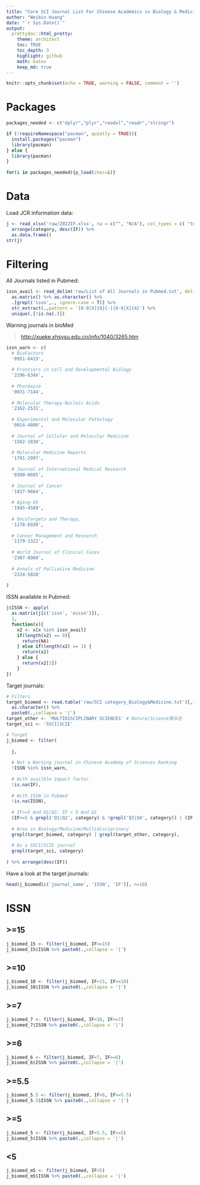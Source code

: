 ```yaml
---
title: "Core SCI Journal List For Chinese Academics in Biology & Medicine"
author: "Weibin Huang"
date: "`r Sys.Date()`"
output:
  prettydoc::html_pretty:
    theme: architect
    toc: TRUE
    toc_depth: 3
    highlight: github
    math: katex
    keep_md: true
---
```



```r
knitr::opts_chunk$set(echo = TRUE, warning = FALSE, comment = '')
```

# Packages

```r
packages_needed <- c("dplyr","plyr","readxl","readr","stringr")

if (!requireNamespace("pacman", quietly = TRUE)){
  install.packages("pacman")
  library(pacman)
} else {
  library(pacman)
}
  
for(i in packages_needed){p_load(char=i)}
```

# Data

Load JCR information data:

```r
j <- read_xlsx('raw/2022IF.xlsx', na = c("", "N/A"), col_types = c( "text", "text","text", "text",  "numeric",  "numeric",  "numeric",  "numeric")) %>% 
  arrange(category, desc(IF)) %>% 
  as.data.frame()
str(j)
```


# Filtering

All Journals listed in Pubmed:

```r
issn_avail <- read_delim('raw/List of All Journals in Pubmed.txt', delim  = '\t') %>% 
  as.matrix() %>% as.character() %>% 
  .[grepl('issn',., ignore.case = T)] %>% 
  str_extract(.,pattern = '[0-9|X]{4}[-][0-9|X]{4}') %>%
  unique(.[!is.na(.)])
```

Warning journals in bioMed

> [http://xueke.xhsysu.edu.cn/info/1040/3265.htm](http://xueke.xhsysu.edu.cn/info/1040/3265.htm)

```r

issn_warn <- c(
  # BioFactors
  '0951-6433',
  
  # Frontiers in Cell and Developmental Biology
  '2296-634X',
  
  # Pharmazie
  '0031-7144',
  
  # Molecular Therapy-Nucleic Acids
  '2162-2531',
  
  # Experimental and Molecular Pathology
  '0014-4800',
  
  # Journal of Cellular and Molecular Medicine
  '1582-1838',
  
  # Molecular Medicine Reports
  '1791-2997',
  
  # Journal of International Medical Research
  '0300-0605',
  
  # Journal of Cancer
  '1837-9664',
  
  # Aging-US
  '1945-4589',
  
  # OncoTargets and Therapy,
  '1178-6930',
  
  # Cancer Management and Research
  '1179-1322',
  
  # World Journal of Clinical Cases
  '2307-8960',
  
  # Annals of Palliative Medicine
  '2224-5820'
  
)
```

ISSN available in Pubmed: 

```r
j$ISSN <- apply(
  as.matrix(j[c('issn', 'eissn')]), 
  1, 
  function(x){
    x2 <- x[x %in% issn_avail]
    if(length(x2) == 0){
      return(NA)
    } else if(length(x2) == 1) {
      return(x2)
    } else {
      return(x2[1])
    }
})

```

Target journals:

```r

# Filters
target_biomed <- read.table('raw/SCI category_Biology&Medicine.txt')[,1] %>% 
  as.character() %>% 
  paste0(.,collapse = '|')
target_other <- 'MULTIDISCIPLINARY SCIENCES' # Nature/Science等杂志
target_sci <- 'SSCI|SCIE'

# Target
j_biomed <- filter(
  
  j,
  
  # Not a Warning journal in Chinese Academy of Sciences Ranking
  !ISSN %in% issn_warn,
  
  # With availble Impact factor
  !is.na(IF),
  
  # With ISSN in Pubmed
  !is.na(ISSN),
  
  # IF>=5 And Q1/Q2; IF < 5 And Q1
  (IF>=5 & grepl('Q1|Q2', category) & !grepl('Q3|Q4', category)) | (IF < 5 & grepl('Q1', category) & !grepl('Q2|Q3|Q4', category)), 
  
  # Area in Biology/Medicine/Multidisciprinary
  grepl(target_biomed, category) | grepl(target_other, category),
  
  # As a SSCI/SCIE journal
  grepl(target_sci, category)
  
) %>% arrange(desc(IF))

```

Have a look at the target journals:

```r
head(j_biomed[c('journal_name', 'ISSN', 'IF')], n=10)

```

# ISSN

## >=15

```r
j_biomed_15 <- filter(j_biomed, IF>=15)
j_biomed_15$ISSN %>% paste0(.,collapse = '|')
```


## >=10


```r
j_biomed_10 <- filter(j_biomed, IF<15, IF>=10)
j_biomed_10$ISSN %>% paste0(.,collapse = '|')
```


## >=7


```r
j_biomed_7 <- filter(j_biomed, IF<10, IF>=7)
j_biomed_7$ISSN %>% paste0(.,collapse = '|')
```

## >=6


```r
j_biomed_6 <- filter(j_biomed, IF<7, IF>=6)
j_biomed_6$ISSN %>% paste0(.,collapse = '|')
```


## >=5.5


```r
j_biomed_5.5 <- filter(j_biomed, IF<6, IF>=5.5)
j_biomed_5.5$ISSN %>% paste0(.,collapse = '|')
```


## >=5

```r
j_biomed_5 <- filter(j_biomed, IF<5.5, IF>=5)
j_biomed_5$ISSN %>% paste0(.,collapse = '|')

```

## <5

```r
j_biomed_m5 <- filter(j_biomed, IF<5)
j_biomed_m5$ISSN %>% paste0(.,collapse = '|')

```



